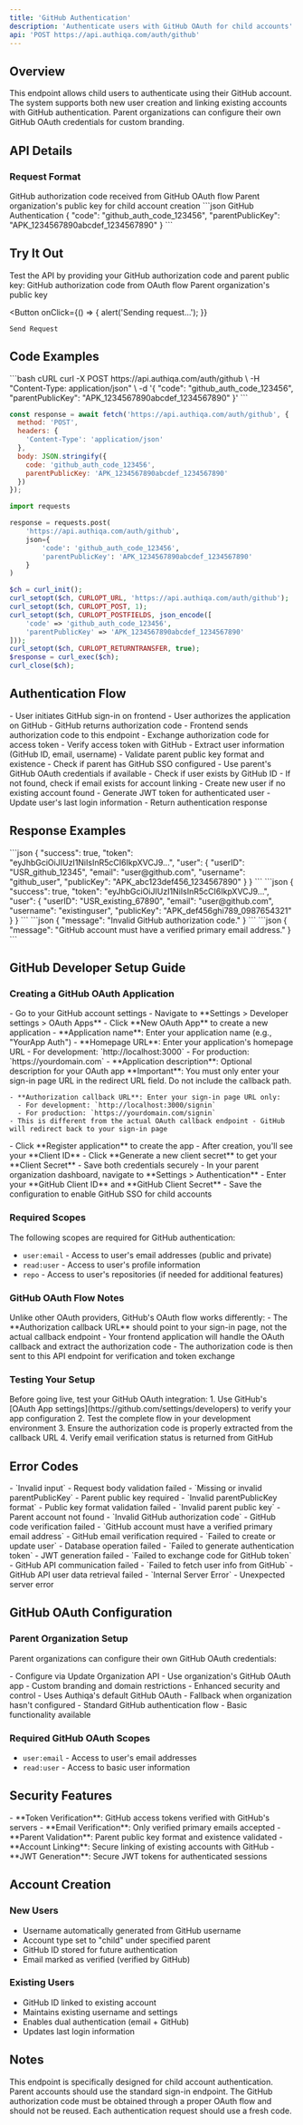 ```yaml
---
title: 'GitHub Authentication'
description: 'Authenticate users with GitHub OAuth for child accounts'
api: 'POST https://api.authiqa.com/auth/github'
---
```


## Overview

This endpoint allows child users to authenticate using their GitHub account. The system supports both new user creation and linking existing accounts with GitHub authentication. Parent organizations can configure their own GitHub OAuth credentials for custom branding.

## API Details

### Request Format

<ParamField body="code" type="string" required>
  GitHub authorization code received from GitHub OAuth flow
</ParamField>

<ParamField body="parentPublicKey" type="string" required>
  Parent organization's public key for child account creation
</ParamField>

<RequestExample>
```json GitHub Authentication
{
  "code": "github_auth_code_123456",
  "parentPublicKey": "APK_1234567890abcdef_1234567890"
}
```
</RequestExample>

## Try It Out

<Note>
Test the API by providing your GitHub authorization code and parent public key:
</Note>

<Card>
  <ParamField path="code" placeholder="github_auth_code_123456" required>
    GitHub authorization code from OAuth flow
  </ParamField>

  <ParamField path="parentPublicKey" placeholder="APK_1234567890abcdef_1234" required>
    Parent organization's public key
  </ParamField>

  <Expandable title="Headers" defaultOpen>
    <ParamField header="Content-Type" value="application/json" />
  </Expandable>

  <Button
    onClick={() => {
      alert('Sending request...');
    }}
  >
    Send Request
  </Button>
</Card>

## Code Examples

<CodeGroup>
```bash cURL
curl -X POST https://api.authiqa.com/auth/github \
  -H "Content-Type: application/json" \
  -d '{
    "code": "github_auth_code_123456",
    "parentPublicKey": "APK_1234567890abcdef_1234567890"
  }'
```

```javascript JavaScript
const response = await fetch('https://api.authiqa.com/auth/github', {
  method: 'POST',
  headers: {
    'Content-Type': 'application/json'
  },
  body: JSON.stringify({
    code: 'github_auth_code_123456',
    parentPublicKey: 'APK_1234567890abcdef_1234567890'
  })
});
```

```python Python
import requests

response = requests.post(
    'https://api.authiqa.com/auth/github',
    json={
        'code': 'github_auth_code_123456',
        'parentPublicKey': 'APK_1234567890abcdef_1234567890'
    }
)
```

```php PHP
$ch = curl_init();
curl_setopt($ch, CURLOPT_URL, 'https://api.authiqa.com/auth/github');
curl_setopt($ch, CURLOPT_POST, 1);
curl_setopt($ch, CURLOPT_POSTFIELDS, json_encode([
    'code' => 'github_auth_code_123456',
    'parentPublicKey' => 'APK_1234567890abcdef_1234567890'
]));
curl_setopt($ch, CURLOPT_RETURNTRANSFER, true);
$response = curl_exec($ch);
curl_close($ch);
```
</CodeGroup>

## Authentication Flow

<Steps>
  <Step title="GitHub OAuth">
    - User initiates GitHub sign-in on frontend
    - User authorizes the application on GitHub
    - GitHub returns authorization code
    - Frontend sends authorization code to this endpoint
  </Step>

  <Step title="Token Exchange">
    - Exchange authorization code for access token
    - Verify access token with GitHub
    - Extract user information (GitHub ID, email, username)
  </Step>

  <Step title="Parent Validation">
    - Validate parent public key format and existence
    - Check if parent has GitHub SSO configured
    - Use parent's GitHub OAuth credentials if available
  </Step>

  <Step title="User Resolution">
    - Check if user exists by GitHub ID
    - If not found, check if email exists for account linking
    - Create new user if no existing account found
  </Step>

  <Step title="Token Generation">
    - Generate JWT token for authenticated user
    - Update user's last login information
    - Return authentication response
  </Step>
</Steps>

## Response Examples

<ResponseField name="200: Success - New User">
```json
{
  "success": true,
  "token": "eyJhbGciOiJIUzI1NiIsInR5cCI6IkpXVCJ9...",
  "user": {
    "userID": "USR_github_12345",
    "email": "user@github.com",
    "username": "github_user",
    "publicKey": "APK_abc123def456_1234567890"
  }
}
```
</ResponseField>

<ResponseField name="200: Success - Existing User">
```json
{
  "success": true,
  "token": "eyJhbGciOiJIUzI1NiIsInR5cCI6IkpXVCJ9...",
  "user": {
    "userID": "USR_existing_67890",
    "email": "user@github.com",
    "username": "existinguser",
    "publicKey": "APK_def456ghi789_0987654321"
  }
}
```
</ResponseField>

<ResponseField name="400: Invalid Code">
```json
{
  "message": "Invalid GitHub authorization code."
}
```
</ResponseField>

<ResponseField name="400: No Verified Email">
```json
{
  "message": "GitHub account must have a verified primary email address."
}
```
</ResponseField>

## GitHub Developer Setup Guide

### Creating a GitHub OAuth Application

<Steps>
  <Step title="Access GitHub Developer Settings">
    - Go to your GitHub account settings
    - Navigate to **Settings > Developer settings > OAuth Apps**
    - Click **New OAuth App** to create a new application
  </Step>

  <Step title="Configure Application Details">
    - **Application name**: Enter your application name (e.g., "YourApp Auth")
    - **Homepage URL**: Enter your application's homepage URL
      - For development: `http://localhost:3000`
      - For production: `https://yourdomain.com`
    - **Application description**: Optional description for your OAuth app
  </Step>

  <Step title="Configure Authorization Callback URL">
    <Warning>
      **Important**: You must only enter your sign-in page URL in the redirect URL field. Do not include the callback path.
    </Warning>
    
    - **Authorization callback URL**: Enter your sign-in page URL only:
      - For development: `http://localhost:3000/signin`
      - For production: `https://yourdomain.com/signin`
    - This is different from the actual OAuth callback endpoint - GitHub will redirect back to your sign-in page
  </Step>

  <Step title="Get Your Credentials">
    - Click **Register application** to create the app
    - After creation, you'll see your **Client ID**
    - Click **Generate a new client secret** to get your **Client Secret**
    - Save both credentials securely
  </Step>

  <Step title="Configure Organization Settings">
    - In your parent organization dashboard, navigate to **Settings > Authentication**
    - Enter your **GitHub Client ID** and **GitHub Client Secret**
    - Save the configuration to enable GitHub SSO for child accounts
  </Step>
</Steps>

### Required Scopes

The following scopes are required for GitHub authentication:
- `user:email` - Access to user's email addresses (public and private)
- `read:user` - Access to user's profile information
- `repo` - Access to user's repositories (if needed for additional features)

### GitHub OAuth Flow Notes

<Note>
Unlike other OAuth providers, GitHub's OAuth flow works differently:
- The **Authorization callback URL** should point to your sign-in page, not the actual callback endpoint
- Your frontend application will handle the OAuth callback and extract the authorization code
- The authorization code is then sent to this API endpoint for verification and token exchange
</Note>

### Testing Your Setup

<Note>
Before going live, test your GitHub OAuth integration:
1. Use GitHub's [OAuth App settings](https://github.com/settings/developers) to verify your app configuration
2. Test the complete flow in your development environment
3. Ensure the authorization code is properly extracted from the callback URL
4. Verify email verification status is returned from GitHub
</Note>

## Error Codes

<ResponseField name="400 Bad Request">
- `Invalid input` - Request body validation failed
- `Missing or invalid parentPublicKey` - Parent public key required
- `Invalid parentPublicKey format` - Public key format validation failed
- `Invalid parent public key` - Parent account not found
- `Invalid GitHub authorization code` - GitHub code verification failed
- `GitHub account must have a verified primary email address` - GitHub email verification required
</ResponseField>

<ResponseField name="500 Internal Server Error">
- `Failed to create or update user` - Database operation failed
- `Failed to generate authentication token` - JWT generation failed
- `Failed to exchange code for GitHub token` - GitHub API communication failed
- `Failed to fetch user info from GitHub` - GitHub API user data retrieval failed
- `Internal Server Error` - Unexpected server error
</ResponseField>

## GitHub OAuth Configuration

### Parent Organization Setup
Parent organizations can configure their own GitHub OAuth credentials:

<CardGroup cols={2}>
  <Card title="Custom OAuth" icon="github">
    - Configure via Update Organization API
    - Use organization's GitHub OAuth app
    - Custom branding and domain restrictions
    - Enhanced security and control
  </Card>
  <Card title="Default OAuth" icon="shield-check">
    - Uses Authiqa's default GitHub OAuth
    - Fallback when organization hasn't configured
    - Standard GitHub authentication flow
    - Basic functionality available
  </Card>
</CardGroup>

### Required GitHub OAuth Scopes
- `user:email` - Access to user's email addresses
- `read:user` - Access to basic user information

## Security Features

<Card title="Security Validations" icon="shield-alt">
- **Token Verification**: GitHub access tokens verified with GitHub's servers
- **Email Verification**: Only verified primary emails accepted
- **Parent Validation**: Parent public key format and existence validated
- **Account Linking**: Secure linking of existing accounts with GitHub
- **JWT Generation**: Secure JWT tokens for authenticated sessions
</Card>

## Account Creation

### New Users
- Username automatically generated from GitHub username
- Account type set to "child" under specified parent
- GitHub ID stored for future authentication
- Email marked as verified (verified by GitHub)

### Existing Users
- GitHub ID linked to existing account
- Maintains existing username and settings
- Enables dual authentication (email + GitHub)
- Updates last login information

## Notes

<Note>
This endpoint is specifically designed for child account authentication. Parent accounts should use the standard sign-in endpoint.
</Note>

<Warning>
The GitHub authorization code must be obtained through a proper OAuth flow and should not be reused. Each authentication request should use a fresh code.
</Warning>